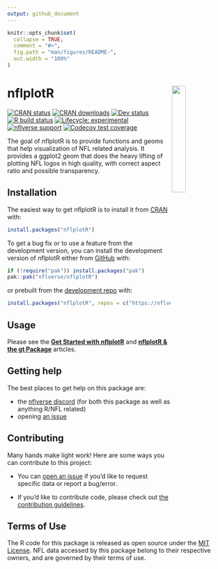 ```yaml
---
output: github_document
---
```


<!-- README.md is generated from README.Rmd. Please edit that file -->

```r
knitr::opts_chunk$set(
  collapse = TRUE,
  comment = "#>",
  fig.path = "man/figures/README-",
  out.width = "100%"
)
```

# nflplotR <a href='https://nflplotr.nflverse.com'><img src='man/figures/logo.png' align="right" width="25%" min-width="120px" /></a>

<!-- badges: start -->
[![CRAN status](https://img.shields.io/cran/v/nflplotR?style=flat-square&logo=R&label=CRAN)](https://CRAN.R-project.org/package=nflplotR)
[![CRAN downloads](https://cranlogs.r-pkg.org/badges/grand-total/nflplotR)](https://CRAN.R-project.org/package=nflplotR)
[![Dev status](https://img.shields.io/github/r-package/v/nflverse/nflplotR/main?label=dev%20version&style=flat-square&logo=github)](https://nflplotr.nflverse.com)
[![R build status](https://img.shields.io/github/actions/workflow/status/nflverse/nflplotR/R-CMD-check.yaml?label=R%20check&style=flat-square&logo=github)](https://github.com/nflverse/nflplotR/actions)
[![Lifecycle: experimental](https://img.shields.io/badge/lifecycle-experimental-orange.svg?style=flat-square)](https://lifecycle.r-lib.org/articles/stages.html)
[![nflverse support](https://img.shields.io/discord/789805604076126219?color=7289da&label=nflverse%20support&logo=discord&logoColor=fff&style=flat-square)](https://discord.com/invite/5Er2FBnnQa)
[![Codecov test coverage](https://codecov.io/gh/nflverse/nflplotR/graph/badge.svg)](https://app.codecov.io/gh/nflverse/nflplotR)
<!-- badges: end -->

The goal of nflplotR is to provide functions and geoms that help visualization of NFL related analysis. It provides a ggplot2 geom that does the heavy lifting of plotting NFL logos in high quality, with correct aspect ratio and possible transparency.

## Installation

The easiest way to get nflplotR is to install it from [CRAN](https://cran.r-project.org/package=nflplotR) with:

``` r
install.packages("nflplotR")
```

To get a bug fix or to use a feature from the development version, you can install the development version of nflplotR either from [GitHub](https://github.com/nflverse/nflplotR/) with:

```r
if (!require("pak")) install.packages("pak")
pak::pak("nflverse/nflplotR")
```

or prebuilt from the [development repo](https://nflverse.r-universe.dev) with:

```r
install.packages("nflplotR", repos = c("https://nflverse.r-universe.dev", getOption("repos")))
```

## Usage

Please see the **[Get Started with nflplotR](https://nflplotr.nflverse.com/articles/nflplotR.html)** and **[nflplotR & the gt Package](https://nflplotr.nflverse.com/articles/gt.html)** articles.

## Getting help

The best places to get help on this package are:

-   the [nflverse discord](https://discord.com/invite/5Er2FBnnQa) (for both this package as well as anything R/NFL related)
-   opening [an issue](https://github.com/nflverse/nflplotR/issues/new/choose)

## Contributing

Many hands make light work! Here are some ways you can contribute to
this project:

-   You can [open an issue](https://github.com/nflverse/nflplotR/issues/new/choose) if you'd like to request specific data or report a bug/error.

-   If you'd like to contribute code, please check out [the contribution guidelines](https://nflplotr.nflverse.com/CONTRIBUTING.html).

## Terms of Use

The R code for this package is released as open source under the [MIT License](https://nflplotr.nflverse.com/LICENSE.html). NFL data accessed by this package belong to their respective owners, and are governed by their terms of use.
